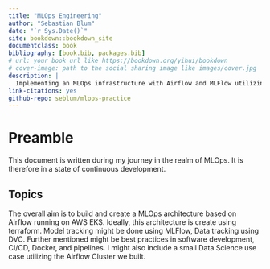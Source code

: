 ```yaml
--- 
title: "MLOps Engineering"
author: "Sebastian Blum"
date: "`r Sys.Date()`"
site: bookdown::bookdown_site
documentclass: book
bibliography: [book.bib, packages.bib]
# url: your book url like https://bookdown.org/yihui/bookdown
# cover-image: path to the social sharing image like images/cover.jpg
description: |
  Implementing an MLOps infrastructure with Airflow and MLFlow utilizing K8s, Terraform, and GithubActions.
link-citations: yes
github-repo: seblum/mlops-practice
---
```


# Preamble {-}

This document is written during my journey in the realm of MLOps. It is therefore in a state of continuous development. 

## Topics {-}

The overall aim is to build and create a MLOps architecture based on Airflow running on AWS EKS. Ideally, this architecture is create using terraform. Model tracking might be done using MLFlow, Data tracking using DVC. Further mentioned might be best practices in software development, CI/CD, Docker, and pipelines. I might also include a small Data Science use case utilizing the Airflow Cluster we built.

